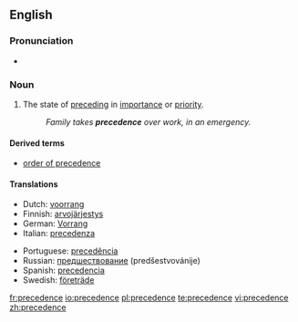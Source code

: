 ==English==

===Pronunciation===
* {{audio|en-us-precedence.ogg|Audio (US)}}

===Noun===
{{en-noun|-}}

# The state of [[preceding]] in [[importance]] or [[priority]].
#: ''Family takes '''precedence''' over work, in an emergency.''

====Derived terms====
* [[order of precedence]]

====Translations====
{{trans-top|the state of preceding in importance or priority}}
* Dutch: [[voorrang]] {{m}}
* Finnish: [[arvojärjestys]]
* German: [[Vorrang]] {{m}}
* Italian: [[precedenza]] {{f}}
{{trans-mid}}
* Portuguese: [[precedência]] {{f}}
* Russian: [[предшествование]] (predšestvovánije)
* Spanish: [[precedencia]] {{f}}
* Swedish: [[företräde]] {{n}}
{{trans-bottom}}

[[fr:precedence]]
[[io:precedence]]
[[pl:precedence]]
[[te:precedence]]
[[vi:precedence]]
[[zh:precedence]]
